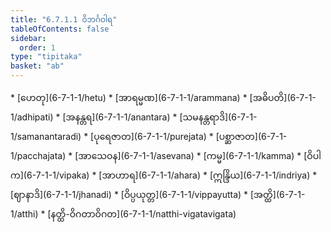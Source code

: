 ```yaml
---
title: "6.7.1.1 ဝိဘင်္ဂဝါရ"
tableOfContents: false
sidebar:
  order: 1
type: "tipitaka"
basket: "ab"
---
```



<DynamicBreadcrumb />



<TableOfContents>
* [ဟေတု](6-7-1-1/hetu)
* [အာရမ္မဏ](6-7-1-1/arammana)
* [အဓိပတိ](6-7-1-1/adhipati)
* [အနန္တရ](6-7-1-1/anantara)
* [သမနန္တရာဒိ](6-7-1-1/samanantaradi)
* [ပုရေဇာတ](6-7-1-1/purejata)
* [ပစ္ဆာဇာတ](6-7-1-1/pacchajata)
* [အာသေဝန](6-7-1-1/asevana)
* [ကမ္မ](6-7-1-1/kamma)
* [ဝိပါက](6-7-1-1/vipaka)
* [အာဟာရ](6-7-1-1/ahara)
* [ဣန္ဒြိယ](6-7-1-1/indriya)
* [ဈာနာဒိ](6-7-1-1/jhanadi)
* [ဝိပ္ပယုတ္တ](6-7-1-1/vippayutta)
* [အတ္ထိ](6-7-1-1/atthi)
* [နတ္ထိ-ဝိဂတာဝိဂတ](6-7-1-1/natthi-vigatavigata)
</TableOfContents>